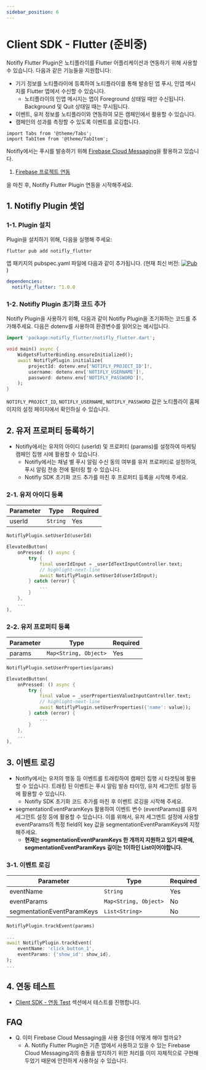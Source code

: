 ```yaml
---
sidebar_position: 6
---
```


# Client SDK - Flutter (준비중)

Notifly Flutter Plugin은 노티플라이를 Flutter 어플리케이션과 연동하기 위해 사용할 수 있습니다. 다음과 같은 기능들을 지원합니다:

- 기기 정보를 노티플라이에 등록하여 노티플라이를 통해 발송된 앱 푸시, 인앱 메시지를 Flutter 앱에서 수신할 수 있습니다.
    - 노티플라이의 인앱 메시지는 앱이 Foreground 상태일 때만 수신됩니다. Background 및 Quit 상태일 때는 무시됩니다.
- 이벤트, 유저 정보를 노티플라이와 연동하여 모든 캠페인에서 활용할 수 있습니다.
- 캠페인의 성과를 측정할 수 있도록 이벤트를 로깅합니다.

```mdx-code-block
import Tabs from '@theme/Tabs';
import TabItem from '@theme/TabItem';
```

Notifly에서는 푸시를 발송하기 위해 [Firebase Cloud Messaging](https://firebase.google.com/docs/cloud-messaging)을 활용하고 있습니다.

1. [Firebase 프로젝트 연동](http://docs.notifly.tech/ko/developer-guide/client-sdk/firebase_project_setup)

을 마친 후, Notifly Flutter Plugin 연동을 시작해주세요.

## 1. Notifly Plugin 셋업

### 1-1. Plugin 설치

Plugin을 설치하기 위해, 다음을 실행해 주세요:

```shell
flutter pub add notifly_flutter
```

앱 패키지의 pubspec.yaml 파일에 다음과 같이 추가됩니다. (현재 최신 버전: [![Pub](https://img.shields.io/pub/v/notifly_flutter.svg)](https://pub.dev/packages/notifly_flutter)
)

```yaml
dependencies:
  notifly_flutter: ^1.0.0
```

### 1-2. Notifly Plugin 초기화 코드 추가

Notifly Plugin을 사용하기 위해, 다음과 같이 Notifly Plugin을 초기화하는 코드를 추가해주세요. 다음은 dotenv를 사용하여 환경변수를 읽어오는 예시입니다.

```dart title="Example main.dart code for initialization"
import 'package:notifly_flutter/notifly_flutter.dart';

void main() async {
    WidgetsFlutterBinding.ensureInitialized();
    await NotiflyPlugin.initialize(
        projectId: dotenv.env['NOTIFLY_PROJECT_ID']!,
        username: dotenv.env['NOTIFLY_USERNAME']!,
        password: dotenv.env['NOTIFLY_PASSWORD']!,
    );
}
```

`NOTIFLY_PROJECT_ID`, `NOTIFLY_USERNAME`, `NOTIFLY_PASSWORD` 값은 노티플라이 홈페이지의 설정 페이지에서 확인하실 수 있습니다.

## 2. 유저 프로퍼티 등록하기

- Notifly에서는 유저의 아이디 (userId) 및 프로퍼티 (params)를 설정하여 마케팅 캠페인 집행 시에 활용할 수 있습니다.
    - Notifly에서는 채널 별 푸시 알림 수신 동의 여부를 유저 프로퍼티로 설정하여, 푸시 알림 전송 전에 필터링 할 수 있습니다.
    - Notifly SDK 초기화 코드 추가를 마친 후 프로퍼티 등록을 시작해 주세요.

### 2-1. 유저 아이디 등록

| Parameter | Type      | Required |
| --------- | --------- | -------- |
| userId    | `String`  | Yes      |

```dart
NotiflyPlugin.setUserId(userId)
```

```dart title="Example Dart code for NotiflyPlugin.setUserId"
ElevatedButton(
    onPressed: () async {
        try {
            final userIdInput = _userIdTextInputController.text;
            // highlight-next-line
            await NotiflyPlugin.setUserId(userIdInput);
        } catch (error) {
            ...
        }
    },
    ...
),
```

### 2-2. 유저 프로퍼티 등록

| Parameter   | Type                  | Required |
| ----------- | --------------------- | -------- |
| params      | `Map<String, Object>` | Yes      |

```dart
NotiflyPlugin.setUserProperties(params)
```

```dart title="Example Dart code for NotiflyPlugin.setUserProperties"
ElevatedButton(
    onPressed: () async {
        try {
            final value = _userPropertiesValueInputController.text;
            // highlight-next-line
            await NotiflyPlugin.setUserProperties({'name': value});
        } catch (error) {
            ...
        }
    },
    ...
),
```

## 3. 이벤트 로깅

- Notifly에서는 유저의 행동 등 이벤트를 트래킹하여 캠페인 집행 시 타겟팅에 활용할 수 있습니다. 트래킹 된 이벤트는 푸시 알림 발송 타이밍, 유저 세그먼트 설정 등에 활용할 수 있습니다.
    - Notifly SDK 초기화 코드 추가를 마친 후 이벤트 로깅을 시작해 주세요.
- segmentationEventParamKeys 활용하여 이벤트 변수 (eventParams)를 유저 세그먼트 설정 등에 활용할 수 있습니다. 이를 위해서, 유저 세그멘트 설정에 사용할 eventParams의 특정 field의 key 값을 segmentationEventParamKeys에 지정해주세요.
    - **현재는 segmentationEventParamKeys 한 개까지 지원하고 있기 때문에, segmentationEventParamKeys 길이는 1이하인 List이어야합니다.**

### 3-1. 이벤트 로깅

| Parameter                   | Type                  | Required |
| --------------------------- | --------------------- | -------- |
| eventName                   | `String`              | Yes      |
| eventParams                 | `Map<String, Object>` | No       |
| segmentationEventParamKeys  | `List<String>`        | No       |

```dart
NotiflyPlugin.trackEvent(params)
```

```dart title="Example Dart code for NotiflyPlugin.trackEvent"
...
await NotiflyPlugin.trackEvent(
    eventName: 'click_button_1',
    eventParams: {'show_id': show_id},
);
...
```

## 4. 연동 테스트
    
- [Client SDK - 연동 Test](https://docs.notifly.tech/ko/developer-guide/client-sdk/sdk_test) 섹션에서 테스트를 진행합니다.

## FAQ

- Q. 이미 Firebase Cloud Messaging을 사용 중인데 어떻게 해야 할까요?
    - A. Notifly Flutter Plugin은 기존 앱에서 사용하고 있을 수 있는 Firebase Cloud Messaging과의 충돌을 방지하기 위한 처리를 이미 자체적으로 구현해 두었기 때문에 안전하게 사용하실 수 있습니다.
